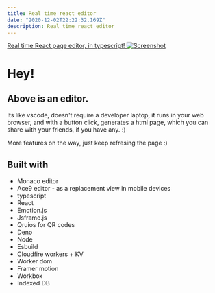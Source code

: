 ```yaml
---
title: Real time react editor
date: "2020-12-02T22:22:32.169Z"
description: Real time react editor
---
```


[Real time React page editor, in typescript! ![Screenshot](./realtime-react-editor/screenshot-2020-12-02.png)](https://code.zed.vision)

# Hey!

## Above is an editor. 

Its like vscode, doesn't require a developer laptop, it runs in your web browser, and with a button click, generates a html page, which you can share with your friends, if you have any. :)

More features on the way, just keep refresing the page :)

## Built with
- Monaco editor
- Ace9 editor - as a replacement view in mobile devices
- typescript
- React
- Emotion.js
- Jsframe.js
- Qruios  for QR codes
- Deno
- Node
- Esbuild
- Cloudfire workers + KV
- Worker dom 
- Framer motion
- Workbox
- Indexed DB




